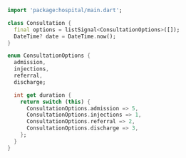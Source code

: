 ```dart
import 'package:hospital/main.dart';

class Consultation {
  final options = listSignal<ConsultationOptions>([]);
  DateTime? date = DateTime.now();
}

enum ConsultationOptions {
  admission,
  injections,
  referral,
  discharge;

  int get duration {
    return switch (this) {
      ConsultationOptions.admission => 5,
      ConsultationOptions.injections => 1,
      ConsultationOptions.referral => 2,
      ConsultationOptions.discharge => 3,
    };
  }
}
```